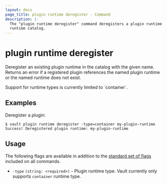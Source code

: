 ```yaml
---
layout: docs
page_title: plugin runtime deregister - Command
description: |-
  The "plugin runtime deregister" command deregisters a plugin runtime in Vault's plugin
  runtime catalog.
---
```


# plugin runtime deregister

Deregister an existing plugin runtime in the catalog with the given name.
Returns an error if a registered plugin references the named plugin runtime or
the named runtime does not exist.

<Note title="Limited type support">
  Support for runtime types is currently limited to `container`.
</Note>

## Examples

Deregister a plugin:

```shell-session
$ vault plugin runtime deregister -type=container my-plugin-runtime
Success! Deregistered plugin runtime: my-plugin-runtime
```

## Usage

The following flags are available in addition to the [standard set of
flags](/vault/docs/commands) included on all commands.

- `-type` `(string: <required>)` - Plugin runtime type. Vault currently only supports
  `container` runtime type.
